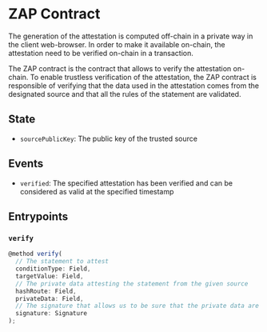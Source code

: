# ZAP Contract

The generation of the attestation is computed off-chain in a private way in the client web-browser.
In order to make it available on-chain, the attestation need to be verified on-chain in a transaction.

The ZAP contract is the contract that allows to verify the attestation on-chain.
To enable trustless verification of the attestation,
the ZAP contract is responsible of verifying that the data used in the attestation comes from the designated source
and that all the rules of the statement are validated.

## State

- `sourcePublicKey`: The public key of the trusted source

## Events

- `verified`: The specified attestation has been verified and can be considered as valid at the specified timestamp

## Entrypoints

### `verify`

```ts
@method verify(
  // The statement to attest
  conditionType: Field,
  targetValue: Field,
  // The private data attesting the statement from the given source
  hashRoute: Field,
  privateData: Field,
  // The signature that allows us to be sure that the private data are coming from the given source
  signature: Signature
);
```
